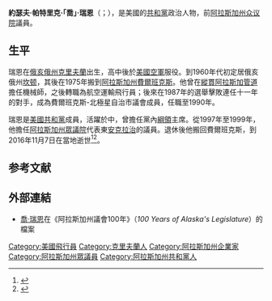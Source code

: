 {{多個問題| 
{{Expand|time=2017-02-26T03:25:13+00:00}}
{{请求翻译|time=2017-02-26T03:25:13+00:00}}
}}
{{Infobox Officeholder
|name	          = 喬·瑞恩
|image            = 
|native_name      = Joe Ryan
|native_name_lang = en
|caption        = 
|state_house    = 阿拉斯加州
|district       = 第二十一
|term_start     = 1997年1月13日
|term_end       = 1999年1月19日
|predecessor    = {{le|貝蒂·戴維斯 (政治人物)|Bettye Davis|貝蒂·戴維斯}}
|successor      = {{le|沙龍·錫斯納|Sharon Cissna}}
| birth_name    = 約瑟夫·帕特里克·瑞恩（Joseph Patrick Ryan）
|birth_date     = {{Birth date|1936|7|5}}
|birth_place    = [[美国|美国]][[俄亥俄州|俄亥俄州]][[克里夫蘭_(俄亥俄州)|克里夫蘭]]
|death_date     = {{death date and age|2016|11|7|1936|7|5}}
|death_place    = 美国[[阿拉斯加州|阿拉斯加州]][[費爾班克斯_(阿拉斯加州)|費爾班克斯]]
|party          = [[共和黨_(美國)|共和黨]]
|spouse         = 
|children       = 
|alma_mater     = 
|occupation     =
|signature      = 
|website        = 
}}

'''約瑟夫·帕特里克·「喬」·瑞恩'''（{{lang-en|Joseph Patrick "Joe" Ryan}}；{{bd|1936年|7月5日|2016年|11月7日}}），是美國的[[共和黨_(美國)|共和黨]]政治人物，前[[阿拉斯加州众议院|阿拉斯加州众议院]]議員。

==生平==
瑞恩在[[俄亥俄州|俄亥俄州]][[克里夫蘭_(俄亥俄州)|克里夫蘭]]出生，高中後於[[美國空軍|美國空軍]]服役。到1960年代初定居俄亥俄州[[坎顿_(俄亥俄州)|坎顿]]，其後在1975年搬到[[阿拉斯加州|阿拉斯加州]][[費爾班克斯_(阿拉斯加州)|費爾班克斯]]。他曾在[[縱貫阿拉斯加管道|縱貫阿拉斯加管道]]{{le|縱貫阿拉斯加管道的建造|Construction of the Trans-Alaska Pipeline System|建造期間}}擔任機械師，之後轉職為航空運輸飛行員；後來在1987年的選舉擊敗連任十一年的對手，成為費爾班克斯-北極星自治市議會成員，任職至1990年。 

瑞恩是[[共和黨_(美國)|美國共和黨]]成員，活躍於{{le|阿拉斯加州共和黨|Alaska Republican Party}}中，曾擔任黨內[[政綱|綱領]]主席。從1997年至1999年，他擔任[[阿拉斯加州眾議院|阿拉斯加州眾議院]]代表東[[安克拉治|安克拉治]]的議員。退休後他搬回費爾班克斯，到2016年11月7日在當地逝世<ref>{{Cite web |url=http://www.akrepublicans.org/pastlegs/20thleg/Ryan.htm |title=Alaska Legislature-Joe Ryan |accessdate=2017-02-26 |archive-date=2016-01-24 |archive-url=https://web.archive.org/web/20160124005021/http://www.akrepublicans.org/pastlegs/20thleg/Ryan.htm |dead-url=no }}</ref><ref>{{Cite web |url=https://gov.alaska.gov/newsroom/2016/11/governor-walker-lowers-state-flags-to-honor-former-state-representative-joe-ryan/ |title=Governor Walker Lowers State Flags to Honor Former State Representative Joe Ryan |accessdate=2017-02-26 |archive-date=2018-12-02 |archive-url=https://web.archive.org/web/20181202200758/https://gov.alaska.gov/newsroom/2016/11/governor-walker-lowers-state-flags-to-honor-former-state-representative-joe-ryan/ |dead-url=no }}</ref>。

==参考文献==
{{reflist}}

==外部連結==
* [http://100years.akleg.gov/bio.php?id=837 喬·瑞恩]{{Wayback|url=http://100years.akleg.gov/bio.php?id=837 |date=20201016162250 }}在《阿拉斯加州議會100年》（''100 Years of Alaska's Legislature''）的檔案

{{s-start}}
{{s-par|us-ak-hs}}
{{s-bef|before={{le|貝蒂·戴維斯 (政治人物)|Bettye Davis|貝蒂·戴維斯}}}}
{{s-ttl|title=阿拉斯加州眾議院第二十一選區<br>[[阿拉斯加州众议院|眾議院議員]]|years=1997年－1999年}}
{{s-aft|after={{le|沙龍·錫斯納|Sharon Cissna}}}}
{{s-end}}

{{authority control}}
{{DEFAULTSORT:Ryan, Joe}}
[[Category:美國飛行員|Category:美國飛行員]]
[[Category:克里夫蘭人|Category:克里夫蘭人]]
[[Category:阿拉斯加州企業家|Category:阿拉斯加州企業家]]
[[Category:阿拉斯加州眾議員|Category:阿拉斯加州眾議員]]
[[Category:阿拉斯加州共和黨人|Category:阿拉斯加州共和黨人]]